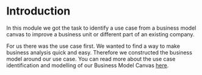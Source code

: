 # Introduction

In this module we got the task to identify a use case from a business model canvas to improve a business unit or
different part of an existing company.

For us there was the use case first. We wanted to find a way to make business analysis quick and easy. Therefore we
constructed the business model around our use case. You can read more about the use case identification and modelling
of our Business Model Canvas [here](https://llm-team1.github.io/documentation/bmc.html).
